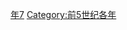 {{Catnav|頁面分類|历史|歷史時代|年|前5世纪各年}}

{{catmore}}

[[Category:前450年代|年7]]
[[Category:前5世纪各年|Category:前5世纪各年]]